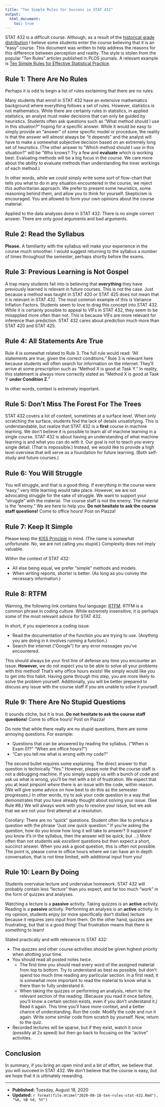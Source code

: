 ```yaml
---
title: "Ten Simple Rules for Success in STAT 432"
output:
  html_document:
    toc: true
---
```


STAT 432 is a difficult course. Although, as a result of the [historical grade distribution](http://waf.cs.illinois.edu/discovery/grade_disparity_between_sections_at_uiuc/) I believe some students enter the course believing that it is an "easy" course. This document was written to help address the reasons for this difference between perception and reality. The style is stolen from the popular "Ten Rules" articles published in PLOS journals. A relevant example is  [Ten Simple Rules for Effective Statistical Practice](https://journals.plos.org/ploscompbiol/article?id=10.1371/journal.pcbi.1004961).

## Rule 1: There Are No Rules

Perhaps it is odd to begin a list of rules exclaiming that there are no rules.

Many students that enroll in STAT 432 have an extensive mathematics background where everything follows a set of rules. However, statistics is not mathematics. While there are certainly rules in statistics, in applied statistics, an analyst must make decisions that can only be guided by heuristics. Students often ask questions such as "What method should I use in this situation?" hoping for a specific answer. While it would be easy to simply provide an "answer" of some specific model or procedure, the reality is that the answer will almost always be "it depends" and the analyst will have to make a somewhat subjective decision based on an extremely long set of heuristics. (The other answer to "Which method should I use in this situation?" will be "Who knows? Try a few and **evaluate** which is working best. Evaluating methods will be a big focus in the course. We care more about the ability to evaluate methods than understanding the inner workings of each method.)

In other words, while we could simply write some sort of flow-chart that tells you what to do in any situation encountered in the course, we reject this authoritarian approach. We prefer to present some heuristics, some reasoning behind them, and allow you to think for yourself. Skepticism is encouraged. You are allowed to form your own opinions about the course material.

Applied to the data analyses done in STAT 432: There is no single correct answer. There are only good arguments and bad arguments.

## Rule 2: Read the Syllabus

**Please.** A familiarity with the syllabus will make your experience in the course much smoother. I would suggest returning to the syllabus a number of times throughout the semester, perhaps shortly before the exams.

## Rule 3: Previous Learning is Not Gospel

A trap many students fall into is believing that **everything** they have previously learned is relevant in future courses. This is not the case. Just because a method was taught in STAT 420 or STAT 425 does not mean that it is relevant in STAT 432. The most common example of this is Variance Inflation Factors. Students seem to love to drag this concept into STAT 432. While it is certainly possible to appeal to VIFs in STAT 432, they seem to be misapplied more often than not. This is because VIFs are more relevant for inference than prediction. STAT 432 cares about prediction much more than STAT 420 and STAT 425.

## Rule 4: All Statements Are True

Rule 4 is somewhat related to Rule 3. The full rule would read: "All statements are true, given the correct conditions." Rule 3 is relevant here because students will often search for information on the internet. They'll arrive at some prescription such as "Method X is good at Task Y." In reality, this statement is always more correctly stated as "Method X is good at Task Y **under Condition Z**."

In other words, context is extremely important.

## Rule 5: Don't Miss The Forest For The Trees

STAT 432 covers a lot of content, sometimes at a surface level. When only scratching the surface, students find the lack of details unsatisfying. This is understandable, but realize that STAT 432 is a **first** course in machine learning. We don't believe it is possible to learn all of machine learning in a single course. STAT 432 is about having an understanding of what machine learning is and what you can do with it. Our goal is not to teach you every single detail. (That is impossible.) Instead, we would like to provide a high level overview that will serve as a foundation for future learning. (Both self-study and future courses.)

## Rule 6: You Will Struggle

You will struggle, and that is a good thing. If everything in the course were "easy," very little learning would take place. However, we are not advocating struggle for the sake of struggle. We want to support your "struggle" with the material. The course staff is not the enemy. The material is the "enemy." We are here to help you. **Do not hesitate to ask the course staff questions!** Come to office hours! Post on Piazza!

## Rule 7: Keep It Simple

Please keep the [KISS Principle](https://en.wikipedia.org/wiki/KISS_principle) in mind. (The name is somewhat unfortunate. No, we are not calling you stupid.) Complexity does not imply valuable.

Within the context of STAT 432:

- All else being equal, we prefer "simple" methods and models.
- When writing reports, shorter is better. (As long as you convey the necessary information.)

## Rule 8: RTFM

Warning, the following link contains foul language: [RTFM](https://en.wikipedia.org/wiki/RTFM). RTFM is a common phrase in coding culture. While extremely insensitive, it is perhaps some of the most relevant advice for STAT 432. 

In short, if you experience a coding issue:

- Read the documentation of the function you are trying to use. (Anything you are doing in `R` involves running a function.)
- Search the internet ("Google") for any error messages you've encountered.

This should always be your first line of defense any time you encounter an issue. **However,** we do not expect you to be able to solve all your problems with this method! That's why office hours exists! We simply would like you to get into this habit. Having gone through this step, you are more likely to solve the problem yourself. Additionally, you will be better prepared to discuss any issue with the course staff if you are unable to solve it yourself.

## Rule 9: There Are No Stupid Questions

It sounds cliche, but it is true. **Do not hesitate to ask the course staff questions!** Come to office hours! Post on Piazza!

Do note that while there really are no stupid questions, there are some annoying questions. For example:

- Questions that can be answered by reading the syllabus. ("When is Exam 01?" "When are office hours?")
- "Can you tell me what is wrong with my code?"

The second bullet requires some explaining. The direct answer to that question is technically "Yes." However, please note that the course staff is not a debugging machine. If you simply supply us with a bunch of code and ask us what is wrong, you'll be met with a bit of frustration. We expect that you at least pinpoint *where* there is an issue with the code, within reason. (We will give some advice on how best to do this as the semester progresses.) In other words, try to ask your code question in a way that demonstrates that you have already thought about solving your issue. (See Rule #8.) We will always work with you to resolve your issue, but we ask that we are not your first attempt at a resolution.

Corollary: There are no "quick" questions. Student often like to preface a question with the phrase "Just one quick question." If you're asking the question, how do you know how long it will take to answer? (I suppose if you know it's in the syllabus, then the answer will be quick, but ...) More often than not students ask *excellent* questions but then expect a short, succinct answer. When you ask a good question, this is often not possible. The point is, please come to office hours where we can have an in depth conversation, that is not time limited, with additional input from you!

## Rule 10: Learn By Doing

Students overvalue lecture and undervalue homework. STAT 432 will probably contain less "lecture" than you expect, and far too much "work" in the form of quizzes and analyses.

Watching a lecture is a **passive** activity. Taking quizzes is an **active** activity. Reading is a **passive** activity. Performing an analysis is an **active** activity. In my opinion, students enjoy (or more specifically don't dislike) lecture because it requires zero input from them. On the other hand, quizzes are frustrating, but that is a good thing! That frustration means that there is something to learn!

Stated practically and with relevance to STAT 432:

- The quizzes and other course activities should be given highest priority when allotting your time.
- You should read all posted notes *twice*.
  - The first time you should read every word of the assigned material from top to bottom. Try to understand as best as possible, but don't spend too much time reading any particular section. In a first read, it is somewhat more important to read the material to know what is there than to fully understand it.
  - When taking the quizzes or performing an analysis, return to the relevant section of the reading. (Because you read it once before, you'll know a certain section exists, even if you don't understand it.) Read it again. This time you'll have more context, and a better chance of understanding. Run the code. Modify the code and run it again. Write some similar code from scratch by yourself. Now, return to the quiz.
- Recorded lectures will be sparse, but if they exist, watch it once (possibly at 2x speed) but then go back to focusing on the "active" activities.

## Conclusion

In summary, if you bring an open mind and a bit of effort, we believe that you will succeed in STAT 432. We don't believe that the course is easy, but we hope that it is ultimately rewarding.

***

- **Published:** Tuesday, August 18, 2020
- **Updated:** `r format(file.mtime("2020-08-18-ten-rules-stat-432.Rmd"), "%A, %B %d, %Y")`
